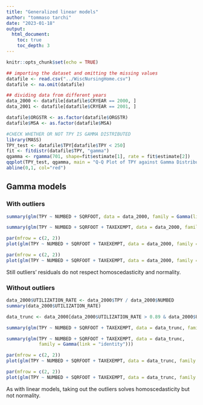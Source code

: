 ```yaml
---
title: "Generalized linear models"
author: "tommaso tarchi"
date: "2023-01-18"
output: 
  html_document:
    toc: true
    toc_depth: 3
---
```


```r
knitr::opts_chunk$set(echo = TRUE)
```


```r
## importing the dataset and omitting the missing values
datafile <- read.csv("../WiscNursingHome.csv")
datafile <- na.omit(datafile)

## dividing data from different years
data_2000 <- datafile[datafile$CRYEAR == 2000, ]
data_2001 <- datafile[datafile$CRYEAR == 2001, ]

datafile$ORGSTR <- as.factor(datafile$ORGSTR)
datafile$MSA <- as.factor(datafile$MSA)
```
```r
#CHECK WHETHER OR NOT TPY IS GAMMA DISTRIBUTED
library(MASS)
TPY_test <- datafile$TPY[datafile$TPY < 250]
fit <- fitdistr(datafile$TPY, "gamma")
qgamma <- rgamma(701, shape=fit$estimate[1], rate = fit$estimate[2])
qqplot(TPY_test, qgamma, main = "Q-Q Plot of TPY against Gamma Distribution")
abline(0,1, col="red")


```

## Gamma models


### With outliers

```r
summary(glm(TPY ~ NUMBED + SQRFOOT, data = data_2000, family = Gamma(link = "log")))
```
```r
summary(glm(TPY ~ NUMBED + SQRFOOT + TAXEXEMPT, data = data_2000, family = Gamma(link = "identity")))
```

```r
par(mfrow = c(2, 2))
plot(glm(TPY ~ NUMBED + SQRFOOT + TAXEXEMPT, data = data_2000, family = Gamma(link = "log")))
```
```r
par(mfrow = c(2, 2))
plot(glm(TPY ~ NUMBED + SQRFOOT + TAXEXEMPT, data = data_2000, family = Gamma(link = "identity")))
```

Still outliers' residuals do not respect homoscedasticity and normality.

### Without outliers

```r
data_2000$UTILIZATION_RATE <- data_2000$TPY / data_2000$NUMBED
summary(data_2000$UTILIZATION_RATE)

data_trunc <- data_2000[data_2000$UTILIZATION_RATE > 0.89 & data_2000$UTILIZATION_RATE < 0.96, ]
```

```r
summary(glm(TPY ~ NUMBED + SQRFOOT + TAXEXEMPT, data = data_trunc, family = Gamma(link = "log")))
```
```r
summary(glm(TPY ~ NUMBED + SQRFOOT + TAXEXEMPT, data = data_trunc,
            family = Gamma(link = "identity")))
```

```r
par(mfrow = c(2, 2))
plot(glm(TPY ~ NUMBED + SQRFOOT + TAXEXEMPT, data = data_trunc, family = Gamma(link = "log")))
```
```r
par(mfrow = c(2, 2))
plot(glm(TPY ~ NUMBED + SQRFOOT + TAXEXEMPT, data = data_trunc, family = Gamma(link = "identity")))
```

As with linear models, taking out the outliers solves homoscedasticity but not normality.
